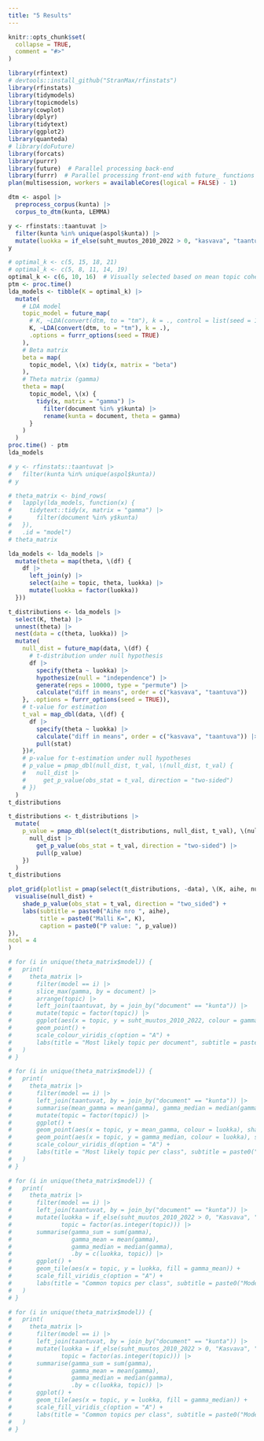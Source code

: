 ```yaml
---
title: "5 Results"
---
```


```r
knitr::opts_chunk$set(
  collapse = TRUE,
  comment = "#>"
)
```

```r
library(rfintext)
# devtools::install_github("StranMax/rfinstats")
library(rfinstats)
library(tidymodels)
library(topicmodels)
library(cowplot)
library(dplyr)
library(tidytext)
library(ggplot2)
library(quanteda)
# library(doFuture)
library(forcats)
library(purrr)
library(future)  # Parallel processing back-end
library(furrr)  # Parallel processing front-end with future_ functions
plan(multisession, workers = availableCores(logical = FALSE) - 1)
```

```r
dtm <- aspol |>
  preprocess_corpus(kunta) |>
  corpus_to_dtm(kunta, LEMMA)
```

```r
y <- rfinstats::taantuvat |>
  filter(kunta %in% unique(aspol$kunta)) |>
  mutate(luokka = if_else(suht_muutos_2010_2022 > 0, "kasvava", "taantuva"))
y
```


```r
# optimal_k <- c(5, 15, 18, 21)
# optimal_k <- c(5, 8, 11, 14, 19)
optimal_k <- c(6, 10, 16)  # Visually selected based on mean topic coherence (see article 3)
ptm <- proc.time()
lda_models <- tibble(K = optimal_k) |>
  mutate(
    # LDA model
    topic_model = future_map(  
      # K, ~LDA(convert(dtm, to = "tm"), k = ., control = list(seed = 1234)),
      K, ~LDA(convert(dtm, to = "tm"), k = .),
      .options = furrr_options(seed = TRUE)
    ),
    # Beta matrix
    beta = map(
      topic_model, \(x) tidy(x, matrix = "beta")
    ),
    # Theta matrix (gamma)
    theta = map(
      topic_model, \(x) {
        tidy(x, matrix = "gamma") |> 
          filter(document %in% y$kunta) |>
          rename(kunta = document, theta = gamma)
      }
    )
  )
proc.time() - ptm
lda_models
```

```r
# y <- rfinstats::taantuvat |>
#   filter(kunta %in% unique(aspol$kunta))
# y
```

```r
# theta_matrix <- bind_rows(
#   lapply(lda_models, function(x) {
#     tidytext::tidy(x, matrix = "gamma") |>
#       filter(document %in% y$kunta)
#   }),
#   .id = "model")
# theta_matrix
```

```r
lda_models <- lda_models |>
  mutate(theta = map(theta, \(df) {
    df |>
      left_join(y) |>
      select(aihe = topic, theta, luokka) |>
      mutate(luokka = factor(luokka))
  }))
```


```r
t_distributions <- lda_models |>
  select(K, theta) |>
  unnest(theta) |>
  nest(data = c(theta, luokka)) |>
  mutate(
    null_dist = future_map(data, \(df) {
      # t-distribution under null hypothesis
      df |>
        specify(theta ~ luokka) |>
        hypothesize(null = "independence") |>
        generate(reps = 10000, type = "permute") |>
        calculate("diff in means", order = c("kasvava", "taantuva"))
    }, .options = furrr_options(seed = TRUE)),
    # t-value for estimation
    t_val = map_dbl(data, \(df) {
      df |>
        specify(theta ~ luokka) |>
        calculate("diff in means", order = c("kasvava", "taantuva")) |>
        pull(stat)
    })#,
    # p-value for t-estimation under null hypotheses
    # p_value = pmap_dbl(null_dist, t_val, \(null_dist, t_val) {
    #   null_dist |>
    #     get_p_value(obs_stat = t_val, direction = "two-sided")
    # })
  )
t_distributions
```

```r
t_distributions <- t_distributions |>
  mutate(
    p_value = pmap_dbl(select(t_distributions, null_dist, t_val), \(null_dist, t_val) {
      null_dist |>
        get_p_value(obs_stat = t_val, direction = "two-sided") |>
        pull(p_value)
    })
  )
t_distributions
```


```r
plot_grid(plotlist = pmap(select(t_distributions, -data), \(K, aihe, null_dist, t_val, p_value) {
  visualise(null_dist) +
    shade_p_value(obs_stat = t_val, direction = "two_sided") +
    labs(subtitle = paste0("Aihe nro ", aihe), 
         title = paste0("Malli K=", K),
         caption = paste0("P value: ", p_value)) 
}),
ncol = 4
)
```


```r
# for (i in unique(theta_matrix$model)) {
#   print(
#     theta_matrix |>
#       filter(model == i) |>
#       slice_max(gamma, by = document) |>
#       arrange(topic) |>
#       left_join(taantuvat, by = join_by("document" == "kunta")) |>
#       mutate(topic = factor(topic)) |>
#       ggplot(aes(x = topic, y = suht_muutos_2010_2022, colour = gamma)) +
#       geom_point() +
#       scale_colour_viridis_c(option = "A") +
#       labs(title = "Most likely topic per document", subtitle = paste0("Model_", i))
#   )
# }
```

```r
# for (i in unique(theta_matrix$model)) {
#   print(
#     theta_matrix |>
#       filter(model == i) |>
#       left_join(taantuvat, by = join_by("document" == "kunta")) |>
#       summarise(mean_gamma = mean(gamma), gamma_median = median(gamma), .by = c(luokka, topic)) |>
#       mutate(topic = factor(topic)) |>
#       ggplot() +
#       geom_point(aes(x = topic, y = mean_gamma, colour = luokka), shape = 16) +
#       geom_point(aes(x = topic, y = gamma_median, colour = luokka), shape = 17) +
#       scale_colour_viridis_d(option = "A") +
#       labs(title = "Most likely topic per class", subtitle = paste0("Model_", i))
#   )
# }
```

```r
# for (i in unique(theta_matrix$model)) {
#   print(
#     theta_matrix |>
#       filter(model == i) |>
#       left_join(taantuvat, by = join_by("document" == "kunta")) |>
#       mutate(luokka = if_else(suht_muutos_2010_2022 > 0, "Kasvava", "Taantuva"),
#              topic = factor(as.integer(topic))) |>
#       summarise(gamma_sum = sum(gamma),
#                 gamma_mean = mean(gamma),
#                 gamma_median = median(gamma),
#                 .by = c(luokka, topic)) |>
#       ggplot() +
#       geom_tile(aes(x = topic, y = luokka, fill = gamma_mean)) +
#       scale_fill_viridis_c(option = "A") +
#       labs(title = "Common topics per class", subtitle = paste0("Model_", i))
#   )
# }
```

```r
# for (i in unique(theta_matrix$model)) {
#   print(
#     theta_matrix |>
#       filter(model == i) |>
#       left_join(taantuvat, by = join_by("document" == "kunta")) |>
#       mutate(luokka = if_else(suht_muutos_2010_2022 > 0, "Kasvava", "Taantuva"),
#              topic = factor(as.integer(topic))) |>
#       summarise(gamma_sum = sum(gamma),
#                 gamma_mean = mean(gamma),
#                 gamma_median = median(gamma),
#                 .by = c(luokka, topic)) |>
#       ggplot() +
#       geom_tile(aes(x = topic, y = luokka, fill = gamma_median)) +
#       scale_fill_viridis_c(option = "A") +
#       labs(title = "Common topics per class", subtitle = paste0("Model_", i))
#   )
# }
```

